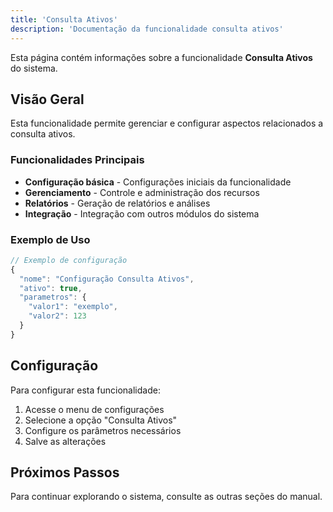 ```yaml
---
title: 'Consulta Ativos'
description: 'Documentação da funcionalidade consulta ativos'
---
```


Esta página contém informações sobre a funcionalidade **Consulta Ativos** do sistema.

## Visão Geral

Esta funcionalidade permite gerenciar e configurar aspectos relacionados a consulta ativos.

### Funcionalidades Principais

- **Configuração básica** - Configurações iniciais da funcionalidade
- **Gerenciamento** - Controle e administração dos recursos
- **Relatórios** - Geração de relatórios e análises
- **Integração** - Integração com outros módulos do sistema

### Exemplo de Uso

```javascript
// Exemplo de configuração
{
  "nome": "Configuração Consulta Ativos",
  "ativo": true,
  "parametros": {
    "valor1": "exemplo",
    "valor2": 123
  }
}
```

## Configuração

Para configurar esta funcionalidade:

1. Acesse o menu de configurações
2. Selecione a opção "Consulta Ativos"
3. Configure os parâmetros necessários
4. Salve as alterações

## Próximos Passos

Para continuar explorando o sistema, consulte as outras seções do manual.
